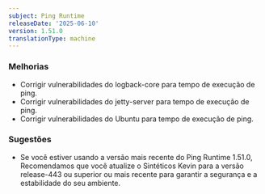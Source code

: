 ```yaml
---
subject: Ping Runtime
releaseDate: '2025-06-10'
version: 1.51.0
translationType: machine
---
```


### Melhorias

* Corrigir vulnerabilidades do logback-core para tempo de execução de ping.
* Corrigir vulnerabilidades do jetty-server para tempo de execução de ping.
* Corrigir vulnerabilidades do Ubuntu para tempo de execução de ping.

### Sugestões

* Se você estiver usando a versão mais recente do Ping Runtime 1.51.0, Recomendamos que você atualize o Sintéticos Kevin para a versão release-443 ou superior ou mais recente para garantir a segurança e a estabilidade do seu ambiente.